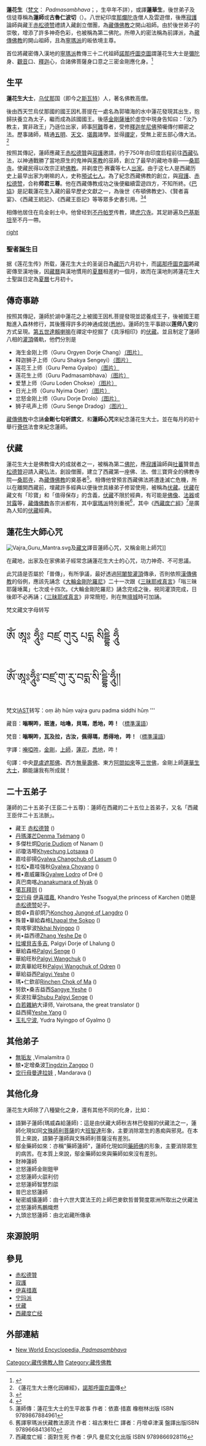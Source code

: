 {{Expand language|1=en|time=2021-03-18T14:34:24+00:00}}
{{refimprove|time=2015-04-02T17:26:10+00:00}}
{{Infobox Buddhist
| name =蓮花生大師 
| image =Guru Rinpoche - Padmasambhava statue.jpg 
| imagesize =200px
| caption =蓮花生大師
| birth_date = 
| birth_place = 
| birth_name = 
| death_date = 
| death_place =
| residence =
| prizes =
| citizenship =
| nationality =[[天竺|天竺]][[烏仗那|烏仗那]] 
| known_for = 
| school =[[佛教|佛教]]、[[藏傳佛教|藏傳佛教]] 
| callsign  = 
| title= 
| deity =
| education = 
| work_institution =[[那爛陀寺|那爛陀寺]]、[[桑耶寺|桑耶寺]] 
| advisor = 
| students =[[#二十五弟子|蓮花生二十五弟子]]
| publication =
| publication_translate = 
| incarnation_from =
| reincarnation_to = 
| successor=
| footnotes =
}}
{{藏传佛教}}
'''蓮花生'''（[[梵文|梵文]]：'''{{lang|sa|पद्मसम्भव}}''' ''Padmasambhava''；{{Bo|z=པདྨ་འབྱུང་གནས།|w=pad+ma-'byung-gnas (EWTS)|p=Bämajungnä}}，生卒年不詳），或譯'''蓮華生'''，後世弟子及信徒尊稱為'''蓮師'''或'''古魯仁波切'''（{{Bo|z=གུ་རུ་རིན་པོ་ཆེ།|w=gu ru rin po che|p=Kuru Rinboqê}}）。八世紀印度[[那爛陀寺|那爛陀寺]]僧人及雲遊僧，後應[[寂護|寂護]]論師與藏王[[赤松德赞|赤松德赞]]禮請入藏創立僧團，為[[藏傳佛教|藏傳佛教]]之開山祖師。由於後世弟子的崇敬，增添了許多神奇色彩，也被稱為第二佛陀。所帶入的密法稱為前譯派，為[[藏傳佛教|藏傳佛教]]的開山祖師，且為[[寧瑪派|寧瑪派]]的皈依境主尊。

首位將藏密傳入漢地的[[寧瑪派|寧瑪派]]教傳三十二代祖師[[諾那呼圖克圖|諾那呼圖克圖]]謂蓮花生大士是[[阿弥陀佛|彌陀]]身、[[觀世音菩薩|觀音]]口、[[释迦牟尼|釋迦]]心，合諸佛菩薩身口意之三密金剛應化身。<ref>{{Cite web|title=金剛上師諾那呼圖克圖法語開示錄|url=https://www.lama.com.tw/content/edu/data.aspx?id=6630|accessdate=2020-07-13|work=喇嘛網|archive-date=2020-10-29|archive-url=https://web.archive.org/web/20201029164152/https://www.lama.com.tw/content/edu/data.aspx?id=6630|dead-url=no}}</ref>

==生平==

'''蓮花生大士'''，[[乌仗那|乌仗那]]国（即今之[[斯瓦特|斯瓦特]]）人，著名佛教高僧。

後由西天竺烏仗那國的國王因札菩提在一處名為郭嘯海的水中蓮花發現其出生，抱歸扶養立為太子，繼而成為該國國王。後感[[金剛薩埵|金剛薩埵]]於虛空中現身告知曰：「汝乃教主，實非政王」乃遜位出家，師事[[阿難|阿難]]尊者，受修[[釋迦牟尼佛|釋迦牟尼佛]]預囑傳付顯密之法。歷事諸師，精通[[五明|五明]]、[[天文|天文]]、[[堪輿|堪輿]]諸學。並得[[禪定|禪定]]，受無上密五部心傳大法。<ref>《蓮花生大士應化因緣經》，[[諾那呼圖克圖|諾那呼圖克圖]]傳</ref>

按照其傳記，蓮師應藏王[[赤松德贊|赤松德贊]]與[[寂護|寂護]]邀請，约于750年由印度启程前往[[西藏|西藏]]弘法，以神通戰勝了當地原生的鬼神與[[苯教|苯教]]的巫師，創立了最早的藏地寺廟——[[桑耶寺|桑耶寺]]。使藏民得以改宗正統[[佛教|佛教]]。并剃度巴·赛囊等七人[[出家|出家]]。由于这七人是西藏历史上最早出家为喇嘛的人，史称[[預试七人|預试七人]]。為了紀念西藏佛教的創立，與[[寂護|寂護]]、[[赤松德赞|赤松德赞]]，合称'''师君三尊'''。他在西藏傳教成功之後便繼續雲遊四方，不知所終。《[[巴協|巴協]]》是記載蓮花生入藏的最早歷史文獻之一，為後世《布頓佛教史》、《賢者喜宴》、《西藏王統記》、《西藏王臣記》等等眾多史書引用。<ref>{{Cite journal|title=Fragments of the "Testament of Ba" from Dunhuang|url=http://www.jstor.org/stable/25608407|date=Jul.-Sep., 2008|journal=Journal of the American Oriental Society|publisher=American Oriental Society|issue=3|volume=128|pages=477-487|author1=Sam van Schaik|author2=Kazushi Iwao|11=|access-date=2017-07-05|archive-date=2021-08-07|archive-url=https://web.archive.org/web/20210807063413/https://www.jstor.org/stable/25608407|dead-url=no}}</ref><ref>{{Cite web|title=P''admasambhava in early Tibetan myth and ritual: Part 1, Introduction''|url=http://blogs.orient.ox.ac.uk/kila/2011/05/06/padmasambhava-in-early-tibetan-myth-and-ritual-part-1/|author=Rob Mayer|date=2011-05-06|access-date=2017-07-05|archive-date=2020-10-22|archive-url=https://web.archive.org/web/20201022055900/http://blogs.orient.ox.ac.uk/kila/2011/05/06/padmasambhava-in-early-tibetan-myth-and-ritual-part-1/|dead-url=no}}</ref>

相傳他居住在烏金剎土中。他曾经到[[不丹|不丹]][[帕罗|帕罗]]传教，建[[虎穴寺|虎穴寺]]。其足跡遍及[[巴基斯坦|巴基斯坦]]至不丹一帶。

[[file:The_Tiger's_nest.jpg|right]]
===聖者誕生日===

据《莲花生传》所载，蓮花生大士的圣诞日為[[藏历|藏历]]六月初十，而[[諾那呼圖克圖|諾那呼圖克圖]]將藏密傳至漢地後，因[[藏曆|藏曆]]與漢地慣用的[[農曆|夏曆]]相差約一個月，故而在漢地則將蓮花生大士聖誕日定為[[農曆|夏曆]]七月初十。

== 傳奇事跡 ==
按照其傳記，蓮師於湖中蓮花之上被國王因札菩提發現並認養成王子，後被國王罷黜進入森林修行，其後獲得許多的神通成就([[悉地|悉地]])。蓮師的生平事跡以'''莲师八变'''的方式呈現。[[第五世达赖喇嘛|第五世達賴喇嘛]]在禪定中挖掘了《具淨相印》的[[伏藏|伏藏]]。並且制定了蓮師八相的[[灌頂|灌頂]]儀軌，他們分別是
*海生金刚上师（Guru Orgyen Dorje Chang）[http://www.himalayanart.org/image.cfm/656.html （图片）] {{Wayback|url=http://www.himalayanart.org/image.cfm/656.html |date=20150326220353 }}
*释迦狮子上师（Guru Shakya Sengeyi）[http://www.himalayanart.org/image.cfm/71953.html （图片）] {{Wayback|url=http://www.himalayanart.org/image.cfm/71953.html |date=20150326220128 }}
*莲花王上师（Guru Pema Gyalpo）[http://www.himalayanart.org/image.cfm/260.html （图片）] {{Wayback|url=http://www.himalayanart.org/image.cfm/260.html |date=20150326191121 }}
*莲花生上师（Guru Padmasambhava）[http://www.himalayanart.org/image.cfm/361.html （图片）] {{Wayback|url=http://www.himalayanart.org/image.cfm/361.html |date=20150326220110 }}
*爱慧上师（Guru Loden Chokse）[http://www.himalayanart.org/image.cfm/670.html （图片）] {{Wayback|url=http://www.himalayanart.org/image.cfm/670.html |date=20150326220120 }}
*日光上师（Guru Nyima Oser）[http://www.himalayanart.org/image.cfm/317.html （图片）] {{Wayback|url=http://www.himalayanart.org/image.cfm/317.html |date=20150326220057 }}
*忿怒金刚上师（Guru Dorje Drolo）[http://www.himalayanart.org/image.cfm/261.html （图片）] {{Wayback|url=http://www.himalayanart.org/image.cfm/261.html |date=20150402233351 }}
*狮子吼声上师（Guru Senge Dradog）[http://www.himalayanart.org/image.cfm/3313787.html （图片）] {{Wayback|url=http://www.himalayanart.org/image.cfm/3313787.html |date=20150326220102 }}

[[藏傳佛教|藏傳佛教]]中念誦'''金剛七句祈請文'''，和'''蓮師心咒'''來紀念蓮花生大士。並在每月的初十舉行[[薈供|薈供]]法會來紀念蓮師。

==伏藏==

蓮花生大士是佛教偉大的成就者之一，被稱為第二[[佛陀|佛陀]]，應[[寂護|寂護]]論師與[[吐蕃|吐蕃]]贊普[[赤松德贊|赤松德贊]]迎請入藏弘法，創設僧團，建立了西藏第一座佛、法、僧三寶齊全的佛教寺院—[[桑耶寺|桑耶寺]]，為[[藏傳佛教|藏傳佛教]]的奠基者<ref>蓮師傳：蓮花生大士的生平故事 作者：依嘉‧措嘉 橡樹林出版 ISBN 9789867884961</ref>。相傳他曾預言西藏佛法將遭逢滅亡危機，所以在離開西藏前，埋藏許多經典以便後世具緣弟子修習使用，被稱為[[伏藏|伏藏]]。[[伏藏|伏藏]]在藏文有「珍寶」和「值得保存」的含義，[[伏藏|伏藏]]不限於經典，有可能是[[佛像|佛像]]、[[法器|法器]]或[[甘露|甘露]]等，[[藏傳佛教|藏傳佛教]]各宗派都有，其中[[寧瑪派|寧瑪派]]特別重視<ref>舊譯寧瑪派伏藏教法源流 作者：祖古東杜仁 譯者：丹增卓津漢 盤譯出版ISBN 9789668413610</ref>，其中《[[西藏度亡經|西藏度亡經]]》<ref>西藏度亡經：面對生死 作者：伊凡 曼尼文化出版 ISBN 9789866928116</ref>是廣為人知的[[伏藏|伏藏]]經典。
==蓮花生大師心咒==
[[Image:Vajra_Guru_Mantra.svg|thumb]]及[[藏文|藏文]]譯音蓮師心咒，又稱金剛上師咒]]

在藏地，出家及在家佛弟子經常念誦蓮花生大士的心咒，功力神奇、不可思議。

此咒語是否屬於「普傳」，有所爭議，最好透過[[阿闍黎|阿闍黎]][[灌頂|灌頂]]傳承，否則依照[[漢傳佛教|漢傳佛教]]的俗例，應該先誦念《[[大輪金剛陀羅尼|大輪金剛陀羅尼]]》二十一次跟《[[三昧耶戒真言|三昧耶戒真言]]》「嗡三昧耶薩埵萬」七次或十四次。《大輪金剛陀羅尼》誦念完成之後，視同灌頂完成，日後即不必再誦；《[[三昧耶戒真言|三昧耶戒真言]]》非常簡短，則在無[[壇城|壇城]]時可加誦。



梵文藏文字母转写 <div class="poem" style="font-size:200%;">
ༀ ཨཱཿ ཧཱུྃ༔ བཛྲ གུརུ པདྨ སིདྡྷི ཧཱུྃ</div>
<div class="poem">

<div class="poem" style="font-size:200%;">ཨོཾ་ཨཱཿཧཱུྃ༔་བཛྲ་གུ་རུ་བདྨ་སི་དྡྷི་ཧཱུྃ།།</div>

梵文[[IAST|IAST]]转写：oṃ āḥ hūṃ vajra guru padma siddhi hūṃ ''' 

藏音：'''嗡啊吽，班渣，咕嚕，貝瑪，悉地，吽！'''（[[標準漢語|標準漢語]]）

梵音：'''嗡啊吽，瓦及拉，古汝，佩得瑪，悉得地， 吽！'''（[[標準漢語|標準漢語]]）

字譯：[[唵啞吽|唵啞吽]]，[[金剛|金剛]]，[[上師|上師]]，[[蓮花|蓮花]]，[[悉地|悉地]]，吽！

句譯：中央[[毘盧遮那佛|毘盧遮那佛]]、西方[[無量壽佛|無量壽佛]]、東方[[阿閦如來|阿閦如來]]等[[三世佛|三世佛]]，金剛上師[[蓮華生大士|蓮華生大士]]，願能讓我有所成就！

==二十五弟子==
蓮師的二十五弟子(王臣二十五尊)：蓮師在西藏的二十五位上首弟子，又名「西藏王臣伴二十五法脈」。

* 藏王 [[赤松德贊|赤松德贊]] ({{bo|z=ཁྲི་སྲོང་ལྡེ་བཙན|w=khri srong lde btsan}})
* [[丹瑪翟芒|丹瑪澤芒]][[Denma_Tsémang|Denma Tsémang]]  ({{bo|z=ལྡན་མ་རྩེ་མང|w=ldan ma rtse mang}})
* 多傑杜炯[[Dorje_Dudjom|Dorje Dudjom]] of Nanam  ({{bo|z=རྡོ་རྗེ་བདུད་འཇོམ|w=rdo rje bdud 'joms}})
* 祁瓊洛嚓[[Khyechung_Lotsawa|Khyechung Lotsawa]]  ({{bo|z=ཁྱེའུ་ཆུང་ལོ་ཙཱ་བ|w=khye'u chung lo tsā ba}})
* 嘉哇卻揚[[Gyalwa_Changchub_of_Lasum|Gyalwa Changchub of Lasum]]  ({{bo|z=ལ་སུམ་རྒྱལ་བ་བྱང་ཆུབ|w= la sum rgyal ba byang chub}})
* 拉松•嘉哇強秋[[Gyalwa_Choyang|Gyalwa Choyang]]  ({{bo|z=རྒྱལ་བ་མཆོག་དབྱངས|w=rgyal ba mchog dbyangs}})
* 椎•嘉威羅珠[[Gyalwe_Lodro|Gyalwe Lodro]] of Dré ({{bo|z=རྒྱལ་བའི་བློ་གྲོས|w=rgyal ba'i blo gros}})
* 真巴南喀[[Jnanakumara_of_Nyak|Jnanakumara of Nyak]]  ({{bo|z=གཉགས་ཛཉའ་ན་ཀུ་མ་ར|w=gnyags dzny' na ku ma ra}})
* [[噶瓦拜则|噶瓦拜则]]  ({{bo|z=སྐ་བ་དཔལ་བརྩེགས།|p=Gawa Bäzêg}})
* [[空行母|空行母]] [[伊喜措嘉|伊喜措嘉]], Khandro Yeshe Tsogyal,the princess of Karchen  ({{bo|z=མཁར་ཆེན་བཟའ་མཚོ་རྒྱལ|w=mkhar chen bza' mtsho rgyal}})她是[[赤松德赞|赤松德赞]]妃子。
* 朗卓•貢卻炯乃[[Konchog_Jungné_of_Langdro|Konchog Jungné of Langdro]]  ({{bo|z=ལང་གྲོ་དཀོན་མཆོག་འབྱུང་གནས|w=lang gro dkon mchog 'byung gnas}})
* 殊普•華給森格[[Lhapal_the_Sokpo|Lhapal the Sokpo]]  ({{bo|z=སོག་པོ་ལྷ་དཔལ|w=sog po lha dpal}})
* 南喀寧波[[Nkhai_Nyingpo|Nkhai Nyingpo]]  ({{bo|z=ནམ་མཁའི་སྙིང་པོ|w=nam mkha'i snying po}})
* 尚•益西德[[Zhang_Yeshe_De|Zhang Yeshe De]]  ({{bo|z=ཞང་ཡེ་ཤེས་སྡེ|w=zhang ye shes sde}})
* [[拉壠貝吉多吉|拉壠貝吉多吉]], Palgyi Dorje of Lhalung  ({{bo|z=ལྷ་ལུང་དཔལ་གྱི་རྡོ་རྗེ|w=lha lung dpal gyi rdo rje}})
* 華給森格[[Palgyi_Senge|Palgyi Senge]]  ({{bo|z=དཔལ་གྱི་སེང་གེ|w= dpal gyi seng ge}})
* 華給旺秋[[Palgyi_Wangchuk|Palgyi Wangchuk]]  ({{bo|z=དཔལ་གྱི་དབང་ཕྱུག|w=dpal gyi dbang phyug}})
* 歐真華給旺秋[[Palgyi_Wangchuk_of_Odren|Palgyi Wangchuk of Odren]]  ({{bo|z=འོ་དྲན་དཔལ་གྱི་དབང་ཕྱུག|w='o dran dpal gyi dbang phyug}})
* 華給益西[[Palgyi_Yeshe|Palgyi Yeshe]]  ({{bo|z=དཔལ་གྱི་ཡེ་ཤེས|w=dpal gyi ye shes}})
* 瑪•仁欽卻[[Rinchen_Chok_of_Ma|Rinchen Chok of Ma]]  ({{bo|z=རྨ་རིན་ཆེན་མཆོག|w=rma rin chen mchog}})
* 努欽•桑吉益西[[Sangye_Yeshe|Sangye Yeshe]]  ({{bo|z=སངས་རྒྱས་ཡེ་ཤེས|w=sangs rgyas ye shes}})
* 索波拉華[[Shubu_Palgyi_Senge|Shubu Palgyi Senge]]  ({{bo|z=ཤུད་བུ་དཔལ་གྱི་སེང་གེ|w=shud bu dpal gyi seng ge}})
* [[白若雜納|白若雜納]]大译师, Vairotsana, the great translator  ({{bo|z=བཻ་རོ་ཙ་ན|w=bai ro tsa na}})
* 益西揚[[Yeshe_Yang|Yeshe Yang]]  ({{bo|z=ཡེ་ཤེས་དབྱངས|w=ye shes dbyangs}})
* [[玉扎宁波|玉扎宁波]], Yudra Nyingpo of Gyalmo  ({{bo|z=ག་ཡུ་སྒྲ་སྙིང་པོ|w=g.yu sgra snying po}})

==其他弟子==
* [[無垢友|無垢友]] ,Vimalamitra ({{bo|z=དྲུ་མེད་བཤེས་གཉེན|w=dru med bshes gnyen}})
* 酿•定增桑波[[Tingdzin_Zangpo|Tingdzin Zangpo]]  ({{bo|z=ཏིང་འཛིན་བཟང་པོ|w=ting 'dzin bzang po}})
* [[空行母|空行母]][[曼達拉娃|曼達拉娃]] , Mandarava ({{bo|z=མནྡཱ་ར་བཱ་|w= ma da ra ba me tog}})

==其他化身==
蓮花生大師除了八種變化之身，還有其他不同的化身，比如：
*語獅子蓮師(瑪威森給蓮師)：這是由伏藏大師秋吉林巴發掘的伏藏法之一，蓮師化現如同[[文殊菩薩|文殊師利菩薩]]的大[[班智達|班智達]]形象，主要消除眾生的愚痴與邪見。在本質上來說，語獅子蓮師與文殊師利菩薩沒有差別。
*鄔金藥師如來：亦稱"藥師蓮師"，蓮師化現如同[[藥師佛|藥師佛]]的形象，主要消除眾生的病苦。在本質上來說，鄔金藥師如來與藥師如來沒有差別。
*財神蓮師
*忿怒蓮師金剛鎧甲
*忿怒蓮師火燄利仞
*忿怒蓮師智慧烈燄
*普巴忿怒蓮師
*秘密威攝蓮師：由十六世大寶法王的上師巴麥欽哲普賢度眾洲所取出之伏藏法
*忿怒蓮師馬鵬熾燃
*九頭忿怒蓮師：由北岩藏所傳承

==來源說明==
{{Reflist}}
==參見==
*[[赤松德贊|赤松德贊]]
*[[寂護|寂護]]
*[[伊喜措嘉|伊喜措嘉]]
*[[宁玛派|宁玛派]]
*[[伏藏|伏藏]]
*[[西藏度亡经|西藏度亡经]]

==外部連結==
{{wikiquotes}}
{{commons+cat|Padmasambhava}}
* [http://www.newworldencyclopedia.org/entry/Padmasambhava New World Encyclopedia, ''Padmasambhava''] {{Wayback|url=http://www.newworldencyclopedia.org/entry/Padmasambhava |date=20210417170320 }}

{{Buddhism topics}}
{{tsl|en|template:Indian Philosophy}}
{{密宗}}

{{Authority control}}
[[Category:藏传佛教人物|Category:藏传佛教人物]]
[[Category:藏传佛教|Category:藏传佛教]]
